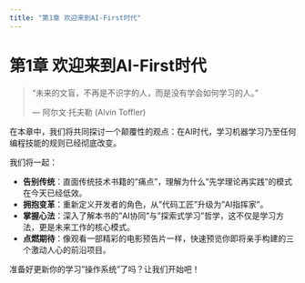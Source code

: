 ```yaml
---
title: "第1章 欢迎来到AI-First时代"
---
```


# 第1章 欢迎来到AI-First时代 {#sec-welcome}

> "未来的文盲，不再是不识字的人，而是没有学会如何学习的人。" 
>
> --- 阿尔文·托夫勒 (Alvin Toffler)

在本章中，我们将共同探讨一个颠覆性的观点：在AI时代，学习机器学习乃至任何编程技能的规则已经彻底改变。

我们将一起：

*   **告别传统**：直面传统技术书籍的"痛点"，理解为什么"先学理论再实践"的模式在今天已经低效。
*   **拥抱变革**：重新定义开发者的角色，从"代码工匠"升级为"AI指挥家"。
*   **掌握心法**：深入了解本书的"AI协同"与"探索式学习"哲学，这不仅是学习方法，更是未来工作的核心模式。
*   **点燃期待**：像观看一部精彩的电影预告片一样，快速预览你即将亲手构建的三个激动人心的前沿项目。

准备好更新你的学习"操作系统"了吗？让我们开始吧！ 